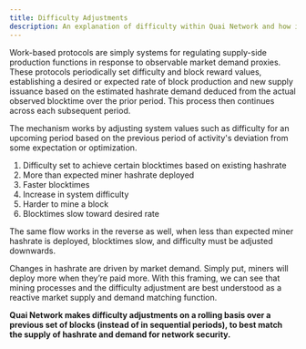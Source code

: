```yaml
---
title: Difficulty Adjustments
description: An explanation of difficulty within Quai Network and how it relates to the Quai and Qi tokens.
---
```


Work-based protocols are simply systems for regulating supply-side production functions in response to observable market demand proxies. These protocols periodically set difficulty and block reward values, establishing a desired or expected rate of block production and new supply issuance based on the estimated hashrate demand deduced from the actual observed blocktime over the prior period. This process then continues across each subsequent period.

The mechanism works by adjusting system values such as difficulty for an upcoming period based on the previous period of activity's deviation from some expectation or optimization. 

1. Difficulty set to achieve certain blocktimes based on existing hashrate 
2. More than expected miner hashrate deployed 
3. Faster blocktimes 
4. Increase in system difficulty
5. Harder to mine a block 
6. Blocktimes slow toward desired rate

The same flow works in the reverse as well, when less than expected miner hashrate is deployed, blocktimes slow, and difficulty must be adjusted downwards.

Changes in hashrate are driven by market demand. Simply put, miners will deploy more when they’re paid more. With this framing, we can see that mining processes and the difficulty adjustment are best understood as a reactive market supply and demand matching function.

**Quai Network makes difficulty adjustments on a rolling basis over a previous set of blocks (instead of in sequential periods), to best match the supply of hashrate and demand for network security.**
